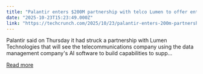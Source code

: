 ```yaml
---
title: "Palantir enters $200M partnership with telco Lumen to offer enterprise AI services"
date: "2025-10-23T15:23:49.000Z"
link: "https://techcrunch.com/2025/10/23/palantir-enters-200m-partnership-with-telco-lumen-for-enterprise-ai-services/"
---
```


Palantir said on Thursday it had struck a partnership with Lumen Technologies that will see the telecommunications company using the data management company's AI software to build capabilities to supp...

[Read more](https://techcrunch.com/2025/10/23/palantir-enters-200m-partnership-with-telco-lumen-for-enterprise-ai-services/)
